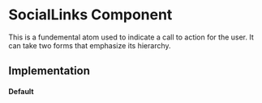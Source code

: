 
<Meta title="Core|Molecules/SocialLinks" />

# SocialLinks Component

This is a fundemental atom used to indicate a call to action for the user. It can take two forms that emphasize its hierarchy.

## Implementation

#### Default

<Preview>
  <Story name="default">
    <SocialLinks />
  </Story>
</Preview>
